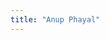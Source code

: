 ```yaml
---
title: "Anup Phayal"
---
```



<!-- Google tag (gtag.js) The foolowing for google analytics -->
<script async src="https://www.googletagmanager.com/gtag/js?id=G-DN6WBV6G5P"></script>
<script>
  window.dataLayer = window.dataLayer || [];
  function gtag(){dataLayer.push(arguments);}
  gtag('js', new Date());

  gtag('config', 'G-DN6WBV6G5P');
</script>
